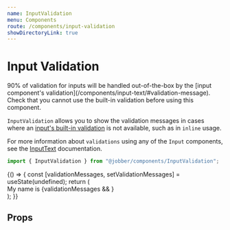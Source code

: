 ```yaml
---
name: InputValidation
menu: Components
route: /components/input-validation
showDirectoryLink: true
---
```



# Input Validation

<ComponentStatus stage="ready" responsive="yes" accessible="yes" />

<Banner type="warning">
  90% of validation for inputs will be handled out-of-the-box by the [input
  component's validation](/components/input-text/#validation-message). Check
  that you cannot use the built-in validation before using this component.
</Banner>

`InputValidation` allows you to show the validation messages in cases where an
[input's built-in validation](/components/input-text/#validation-message) is not
available, such as in `inline` usage.

For more information about `validations` using any of the `Input` components,
see the [InputText](/components/input-text/#validation-message) documentation.

```ts
import { InputValidation } from "@jobber/components/InputValidation";
```

<Playground>
  {() => {
    const [validationMessages, setValidationMessages] = useState(undefined);
    return (
      <div>
        <Text>
          My name is
          <InputText
            validations={{
              required: {
                value: true,
                message: "Please tell me your name",
              },
              pattern: {
                value: /Jeff/,
                message: "Have you considered a better name, like Jeff?",
              },
            }}
            onValidation={setValidationMessages}
            name="myName"
            size="small"
            inline={true}
            maxLength={4}
          />
        </Text>
        {validationMessages && <InputValidation message={validationMessages} />}
      </div>
    );
  }}
</Playground>

## Props

<Props of={InputValidation} />
